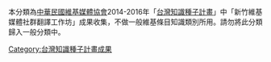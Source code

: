 本分類為[[中華民國維基媒體協會|中華民國維基媒體協會]]2014-2016年「[[:meta:Wiki_Seed_Of_Taiwan_Knowledge|台灣知識種子計畫]]」中「新竹維基媒體社群翻譯工作坊」成果收集，不做一般維基條目知識類別所用。請勿將此分類歸入一般分類中。

[[Category:台灣知識種子計畫成果|Category:台灣知識種子計畫成果]]